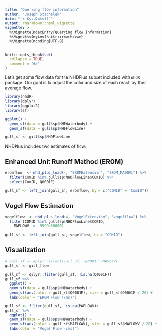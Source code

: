 ```yaml
---
title: "Querying flow information"
author: "Joseph Stachelek"
date: "`r Sys.Date()`"
output: rmarkdown::html_vignette
vignette: >
  %\VignetteIndexEntry{Querying flow information}
  %\VignetteEngine{knitr::rmarkdown}
  %\VignetteEncoding{UTF-8}
---
```


```r
knitr::opts_chunk$set(
  collapse = TRUE,
  comment = "#>"
)
```

Let's get some flow data for the NHDPlus subset included with `nhdR` package. Our goal is to adjust the color and size of each reach by their average flow. 

```r
library(nhdR)
library(dplyr)
library(ggplot2)
library(sf)
```

```r
ggplot() +
  geom_sf(data = gull$sp$NHDWaterbody) +
  geom_sf(data = gull$sp$NHDFlowLine)

gull_sf <- gull$sp$NHDFlowLine
```

NHDPlus includes two estimates of flow:

## Enhanced Unit Runoff Method (EROM)

```r
eromflow  <- nhd_plus_load(4, "EROMExtension", "EROM_MA0001") %>%
  filter(ComID %in% gull$sp$NHDFlowLine$COMID) %>%
  select(ComID, Q0001F)

gull_sf <- left_join(gull_sf, eromflow, by = c("COMID" = "ComID"))
```

## Vogel Flow Estimation

```r
vogelflow  <- nhd_plus_load(4, "VogelExtension", "vogelflow") %>%
  filter(COMID %in% gull$sp$NHDFlowLine$COMID,
    MAFLOWV != -9999.00000)

gull_sf <- left_join(gull_sf, vogelflow, by = "COMID")
```

## Visualization

```r
# gull_sf <- dplyr::select(gull_sf, -Q0001F:-MAVELV)
gull_sf <- gull_flow
```

```r
gull_sf <- dplyr::filter(gull_sf, !is.na(Q0001F))
gull_sf %>%
  ggplot() +
  geom_sf(data = gull$sp$NHDWaterbody) +
  geom_sf(aes(color = gull_sf$Q0001F), size = gull_sf$Q0001F / 20) +
  labs(color = "EROM Flow (cms)")

gull_sf <- filter(gull_sf, !is.na(MAFLOWV))
gull_sf %>%
  ggplot() +
  geom_sf(data = gull$sp$NHDWaterbody) +
  geom_sf(aes(color = gull_sf$MAFLOWV), size = gull_sf$MAFLOWV / 20) +
  labs(color = "Vogel Flow (cms)")
```
